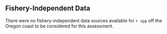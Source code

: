 ## Fishery-Independent Data

There were no fishery-independent data sources available for `r spp` off the Oregon coast to be considered for this assessment.